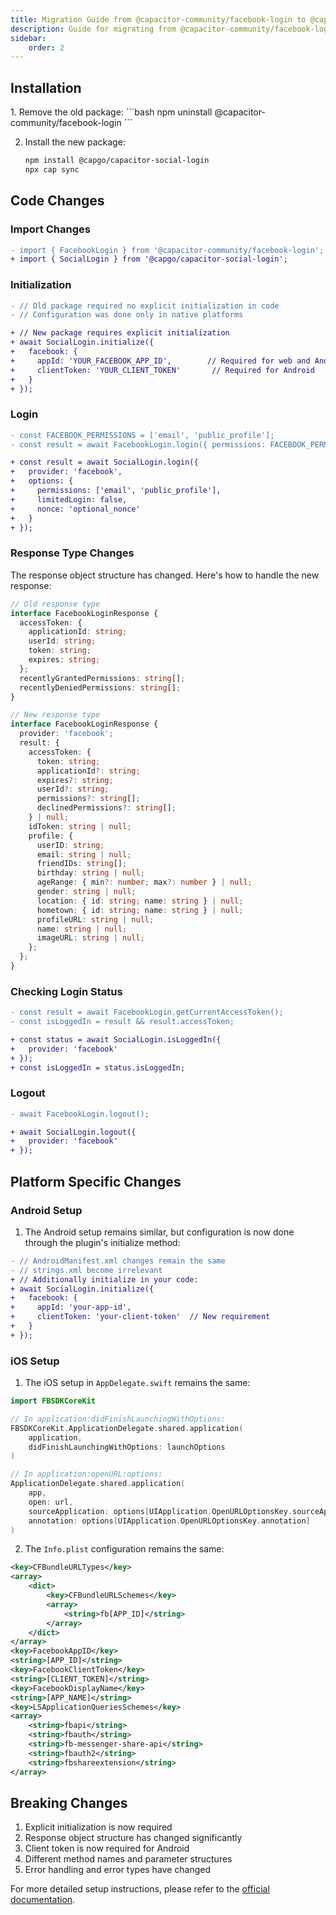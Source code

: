 ```yaml
---
title: Migration Guide from @capacitor-community/facebook-login to @capgo/capacitor-social-login
description: Guide for migrating from @capacitor-community/facebook-login to @capgo/capacitor-social-login
sidebar:
    order: 2
---
```


## Installation

<Steps>
1. Remove the old package:
   ```bash
   npm uninstall @capacitor-community/facebook-login
   ```

2. Install the new package:
   ```bash
   npm install @capgo/capacitor-social-login
   npx cap sync
   ```
</Steps>

## Code Changes

### Import Changes
```diff
- import { FacebookLogin } from '@capacitor-community/facebook-login';
+ import { SocialLogin } from '@capgo/capacitor-social-login';
```

### Initialization
```diff
- // Old package required no explicit initialization in code
- // Configuration was done only in native platforms

+ // New package requires explicit initialization
+ await SocialLogin.initialize({
+   facebook: {
+     appId: 'YOUR_FACEBOOK_APP_ID',        // Required for web and Android
+     clientToken: 'YOUR_CLIENT_TOKEN'       // Required for Android
+   }
+ });
```

### Login
```diff
- const FACEBOOK_PERMISSIONS = ['email', 'public_profile'];
- const result = await FacebookLogin.login({ permissions: FACEBOOK_PERMISSIONS });

+ const result = await SocialLogin.login({
+   provider: 'facebook',
+   options: {
+     permissions: ['email', 'public_profile'],
+     limitedLogin: false,
+     nonce: 'optional_nonce'
+   }
+ });
```

### Response Type Changes

The response object structure has changed. Here's how to handle the new response:

```typescript
// Old response type
interface FacebookLoginResponse {
  accessToken: {
    applicationId: string;
    userId: string;
    token: string;
    expires: string;
  };
  recentlyGrantedPermissions: string[];
  recentlyDeniedPermissions: string[];
}

// New response type
interface FacebookLoginResponse {
  provider: 'facebook';
  result: {
    accessToken: {
      token: string;
      applicationId?: string;
      expires?: string;
      userId?: string;
      permissions?: string[];
      declinedPermissions?: string[];
    } | null;
    idToken: string | null;
    profile: {
      userID: string;
      email: string | null;
      friendIDs: string[];
      birthday: string | null;
      ageRange: { min?: number; max?: number } | null;
      gender: string | null;
      location: { id: string; name: string } | null;
      hometown: { id: string; name: string } | null;
      profileURL: string | null;
      name: string | null;
      imageURL: string | null;
    };
  };
}
```

### Checking Login Status
```diff
- const result = await FacebookLogin.getCurrentAccessToken();
- const isLoggedIn = result && result.accessToken;

+ const status = await SocialLogin.isLoggedIn({
+   provider: 'facebook'
+ });
+ const isLoggedIn = status.isLoggedIn;
```

### Logout
```diff
- await FacebookLogin.logout();

+ await SocialLogin.logout({
+   provider: 'facebook'
+ });
```

## Platform Specific Changes

### Android Setup

1. The Android setup remains similar, but configuration is now done through the plugin's initialize method:

```diff
- // AndroidManifest.xml changes remain the same
- // strings.xml become irrelevant
+ // Additionally initialize in your code:
+ await SocialLogin.initialize({
+   facebook: {
+     appId: 'your-app-id',
+     clientToken: 'your-client-token'  // New requirement
+   }
+ });
```

### iOS Setup

1. The iOS setup in `AppDelegate.swift` remains the same:

```swift
import FBSDKCoreKit

// In application:didFinishLaunchingWithOptions:
FBSDKCoreKit.ApplicationDelegate.shared.application(
    application,
    didFinishLaunchingWithOptions: launchOptions
)

// In application:openURL:options:
ApplicationDelegate.shared.application(
    app,
    open: url,
    sourceApplication: options[UIApplication.OpenURLOptionsKey.sourceApplication] as? String,
    annotation: options[UIApplication.OpenURLOptionsKey.annotation]
)
```

2. The `Info.plist` configuration remains the same:
```xml
<key>CFBundleURLTypes</key>
<array>
    <dict>
        <key>CFBundleURLSchemes</key>
        <array>
            <string>fb[APP_ID]</string>
        </array>
    </dict>
</array>
<key>FacebookAppID</key>
<string>[APP_ID]</string>
<key>FacebookClientToken</key>
<string>[CLIENT_TOKEN]</string>
<key>FacebookDisplayName</key>
<string>[APP_NAME]</string>
<key>LSApplicationQueriesSchemes</key>
<array>
    <string>fbapi</string>
    <string>fbauth</string>
    <string>fb-messenger-share-api</string>
    <string>fbauth2</string>
    <string>fbshareextension</string>
</array>
```

## Breaking Changes

1. Explicit initialization is now required
2. Response object structure has changed significantly
3. Client token is now required for Android
4. Different method names and parameter structures
5. Error handling and error types have changed

For more detailed setup instructions, please refer to the [official documentation](/docs/plugins/social-login/facebook/). 
